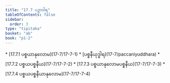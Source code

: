 ```yaml
---
title: "17.7 ပဉှာဝါရ"
tableOfContents: false
sidebar:
  order: 3
type: "tipitaka"
basket: "ab"
book: "p1-2"
---
```



<DynamicBreadcrumb />



<TableOfContents book="p1-2" section="17.7">
* [17.7.1 ပစ္စယာနုလောမ](17-7/17-7-1)
* [ပစ္စနီယုဒ္ဓါရ](17-7/paccaniyuddhara)
* [17.7.2 ပစ္စယပစ္စနီယ](17-7/17-7-2)
* [17.7.3 ပစ္စယာနုလောမပစ္စနီယ](17-7/17-7-3)
* [17.7.4 ပစ္စယပစ္စနီယာနုလောမ](17-7/17-7-4)
</TableOfContents>
